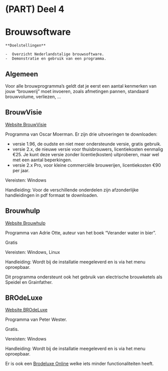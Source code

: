 # (PART) Deel 4 {-}
# Brouwsoftware {#brouwsoftware}

```block2
**Doelstellingen**

-  Overzicht Nederlandstalige brouwsoftware.
-  Demonstratie en gebruik van een programma.

```

## Algemeen

Voor alle brouwprogramma's geldt dat je eerst een aantal kenmerken van jouw "brouwerij" moet invoeren, zoals afmetingen pannen, standaard brouwvolume, verliezen, ...

## BrouwVisie

[Website BrouwVisie](http://www.brouwvisie.nl/)

Programma van Oscar Moerman. Er zijn drie uitvoeringen te downloaden:

-  versie 1.96, de oudste en niet meer ondersteunde versie, gratis gebruik.
-  versie 2.x, de nieuwe versie voor thuisbrouwers, licentiekosten eenmalig €25. Je kunt deze versie zonder licentie(kosten) uitproberen, maar wel met een aantal beperkingen.
-  versie 2.x Pro, voor kleine commerciële brouwerijen, licentiekosten €90 per jaar.

Vereisten: Windows

Handleiding: Voor de verschillende onderdelen zijn afzonderlijke handleidingen in pdf formaat te downloaden.

## Brouwhulp

[Website Brouwhulp](http://wittepaard.roodetoren.nl/index.php/brouwhulp)

Programma van Adrie Otte, auteur van het boek "Verander water in bier".

Gratis

Vereisten: Windows, Linux

Handleiding: Wordt bij de installatie meegeleverd en is via het menu oproepbaar.

Dit programma ondersteunt ook het gebruik van electrische brouwketels als Speidel en Grainfather.

## BROdeLuxe

[Website BROdeLuxe](http://www.brodeluxe.nl/)

Programma van Peter Wester.

Gratis.

Vereisten: Windows

Handleiding: Wordt bij de installatie meegeleverd en is via het menu oproepbaar.

Er is ook een [Brodeluxe Online](http://www.kwbg.nl/brodeluxe/) welke iets minder functionaliteiten heeft.
